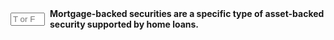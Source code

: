 ::: {.question-block}

<form onsubmit="event.preventDefault(); checkAnswerBox('module6_tf_q65','T')" style="display: flex; align-items: center; gap: 8px;">
<input type="text" id="module6_tf_q65" name="module6_tf_q65" maxlength="1" placeholder="T or F" style="width: 55px;" data-correct-answer="T" /> 
<label for="module6_tf_q65"><strong>Mortgage-backed securities are a specific type of asset-backed security supported by home loans.</strong></label>
</form>

<div id="feedback-module6_tf_q65" class="feedback" style="display:none;">
This is TRUE. MBS are ABS backed specifically by pools of residential mortgages.
</div>

:::
